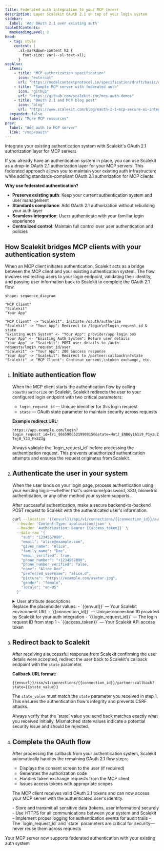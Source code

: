 ```yaml
---
title: Federated auth integration to your MCP server
description: Layer Scalekit OAuth 2.1 on top of your login system​
sidebar:
  label: 'Add OAuth 2.1 over existing auth'
tableOfContents:
  maxHeadingLevel: 3
head:
  - tag: style
    content: |
      .sl-markdown-content h2 {
        font-size: var(--sl-text-xl);
      }
seeAlso:
  items:
    - title: "MCP authorization specification"
      icon: "external"
      url: "https://modelcontextprotocol.io/specification/draft/basic/authorization"
    - title: "Sample MCP server with federated auth"
      icon: "github"
      url: "https://github.com/scalekit-inc/mcp-auth-demos"
    - title: "OAuth 2.1 and MCP blog post"
      icon: "blog"
      url: "https://www.scalekit.com/blog/oauth-2-1-mcp-secure-ai-integrations"
  expanded: false
  label: "More MCP resources"
prev:
  label: "Add auth to MCP server"
  link: "/mcp/oauth"
---
```


<Subtitle>Integrate your existing authentication system with Scalekit's OAuth 2.1 authorization layer for MCP servers</Subtitle>

If you already have an authentication system in place, you can use Scalekit as a drop-in OAuth 2.1 authorization layer for your MCP servers. This federated approach allows you to maintain your existing auth infrastructure while adding standards-compliant OAuth 2.1 authorization for MCP clients.

**Why use federated authentication?**

- **Preserve existing auth**: Keep your current authentication system and user management
- **Standards compliance**: Add OAuth 2.1 authorization without rebuilding your auth layer
- **Seamless integration**: Users authenticate with your familiar login experience
- **Centralized control**: Maintain full control over user authentication and policies

## How Scalekit bridges MCP clients with your authentication system

When an MCP client initiates authentication, Scalekit acts as a bridge between the MCP client and your existing authentication system. The flow involves redirecting users to your login endpoint, validating their identity, and passing user information back to Scalekit to complete the OAuth 2.1 flow.

```d2 pad=50
shape: sequence_diagram

"MCP Client"
"Scalekit"
"Your App"

"MCP Client" -> "Scalekit": Initiate /oauth/authorize
"Scalekit" -> "Your App": Redirect to /login\n?login_request_id & state
"Existing Auth System" <- "Your App": provider/app login box
"Your App" <- "Existing Auth System": Return user details
"Your App" -> "Scalekit": POST user details to /auth-requests/login_request_id/user
"Scalekit" -> "Your App": 200 Success response
"Your App" -> "Scalekit": Redirect to /partner:callback\n?state
"Scalekit" -> "MCP Client": Continue consent,\ntoken exchange, etc.

```

<Steps>

1. ## Initiate authentication flow

   When the MCP client starts the authentication flow by calling `/oauth/authorize` on Scalekit, Scalekit redirects the user to your configured login endpoint with two critical parameters:

   - `login_request_id` <Badge variant="note" text="string" /> — Unique identifier for this login request
   - `state` <Badge variant="note" text="string" /> — OAuth state parameter to maintain security across requests

   **Example redirect URL:**

   ```http showLineNumbers=false frame="none"
   https://app.example.com/login?login_request_id=lri_86659065219908156&state=HntJ_ENB6y161i9_P1yzuZVv2SSTfD3aZH-Tej0_Y33_Fk8Z3g
   ```

   <Aside type="caution" title="Security requirement">
     Always validate the `login_request_id` before processing the authentication request. This prevents unauthorized authentication attempts and ensures the request originates from Scalekit.
   </Aside>

2. ## Authenticate the user in your system

   When the user lands on your login page, process authentication using your existing logic—whether that's username/password, SSO, biometric authentication, or any other method your system supports.

   After successful authentication, make a secure backend-to-backend POST request to Scalekit with the authenticated user's information.

   ```bash showLineNumbers=false title="Send user details to Scalekit"
   curl --location '{{envurl}}/api/v1/connections/{{connection_id}}/auth-requests/{{login_request_id}}/user' \
     --header 'Content-Type: application/json' \
     --header 'Authorization: Bearer {{access_token}}' \
     --data-raw '{
       "sub": "1234567890",
       "email": "alice@example.com",
       "given_name": "Alice",
       "family_name": "Doe",
       "email_verified": true,
       "phone_number": "+1234567890",
       "phone_number_verified": false,
       "name": "Alice Doe",
       "preferred_username": "alice.d",
       "picture": "https://example.com/avatar.jpg",
       "gender": "female",
       "locale": "en-US"
     }'
   ```

   <details>
   <summary>User attribute descriptions</summary>

   **Required attributes:**

   - `sub` <Badge variant="note" text="string" /> — Unique identifier for the user in your system (subject)
   - `email` <Badge variant="note" text="string" /> — User's email address

   **Optional attributes:**

   - `given_name` <Badge variant="note" text="string" /> — User's first name
   - `family_name` <Badge variant="note" text="string" /> — User's last name
   - `email_verified` <Badge variant="note" text="boolean" /> — Whether email has been verified
   - `phone_number` <Badge variant="note" text="string" /> — User's phone number in E.164 format
   - `phone_number_verified` <Badge variant="note" text="boolean" /> — Whether phone has been verified
   - `name` <Badge variant="note" text="string" /> — User's full name
   - `preferred_username` <Badge variant="note" text="string" /> — Preferred username
   - `picture` <Badge variant="note" text="string" /> — URL to user's profile picture
   - `gender` <Badge variant="note" text="string" /> — User's gender
   - `locale` <Badge variant="note" text="string" /> — User's locale preference (e.g., "en-US")

   </details>

   <Aside type="note">
     Replace the placeholder values:
     - `{{envurl}}` — Your Scalekit environment URL
     - `{{connection_id}}` — Unique connection ID provided by Scalekit for your auth integration
     - `{{login_request_id}}` — The login request ID from step 1
     - `{{access_token}}` — Your Scalekit API access token
   </Aside>

3. ## Redirect back to Scalekit

   After receiving a successful response from Scalekit confirming the user details were accepted, redirect the user back to Scalekit's callback endpoint with the `state` parameter.

   **Callback URL format:**

   ```http showLineNumbers=false frame="none"
   {{envurl}}/sso/v1/connections/{{connection_id}}/partner:callback?state={{state_value}}
   ```

   The `state_value` must match the `state` parameter you received in step 1. This ensures the authentication flow's integrity and prevents CSRF attacks.

   <Aside type="caution" title="State validation">
     Always verify that the `state` value you send back matches exactly what you received initially. Mismatched state values indicate a potential security issue and should be rejected.
   </Aside>

4. ## Complete the OAuth flow

   After processing the callback from your authentication system, Scalekit automatically handles the remaining OAuth 2.1 flow steps:

   - Displays the consent screen to the user (if required)
   - Generates the authorization code
   - Handles token exchange requests from the MCP client
   - Issues access tokens with appropriate scopes

   The MCP client receives valid OAuth 2.1 tokens and can now access your MCP server with the authenticated user's identity.

   <Aside type="tip" title="Security best practices">
     - Store and transmit all sensitive data (tokens, user information) securely
     - Use HTTPS for all communications between your system and Scalekit
     - Implement proper logging for authentication events for audit trails
     - The `login_request_id` and `state` parameters are critical for security—never reuse them across requests
   </Aside>

</Steps>



Your MCP server now supports federated authentication with your existing auth system